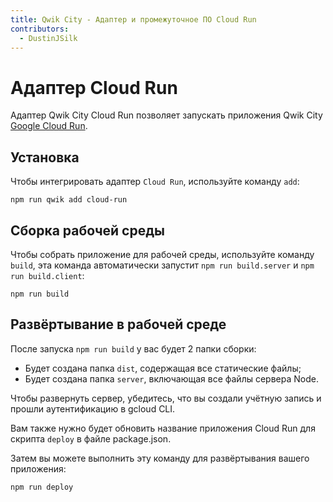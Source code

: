 ```yaml
---
title: Qwik City - Адаптер и промежуточное ПО Cloud Run
contributors:
  - DustinJSilk
---
```


# Адаптер Cloud Run

Адаптер Qwik City Cloud Run позволяет запускать приложения Qwik City [Google Cloud Run](https://cloud.google.com/run).

## Установка

Чтобы интегрировать адаптер `Cloud Run`, используйте команду `add`:

```shell
npm run qwik add cloud-run
```

## Сборка рабочей среды

Чтобы собрать приложение для рабочей среды, используйте команду `build`, эта команда автоматически запустит `npm run build.server` и `npm run build.client`:

```shell
npm run build
```

## Развёртывание в рабочей среде

После запуска `npm run build` у вас будет 2 папки сборки:

- Будет создана папка `dist`, содержащая все статические файлы;
- Будет создана папка `server`, включающая все файлы сервера Node.

Чтобы развернуть сервер, убедитесь, что вы создали учётную запись и прошли аутентификацию в gcloud CLI.

Вам также нужно будет обновить название приложения Cloud Run для скрипта `deploy` в файле package.json.

Затем вы можете выполнить эту команду для развёртывания вашего приложения:

`npm run deploy`
